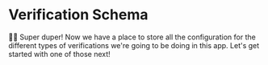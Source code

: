 # Verification Schema

👨‍💼 Super duper! Now we have a place to store all the configuration for the
different types of verifications we're going to be doing in this app. Let's get
started with one of those next!
